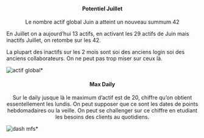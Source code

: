<center>
#### Potentiel Juillet
Le nombre actif global Juin a atteint un nouveau summum 42</center>

En Juillet on a aujourd'hui 13 actifs, en activant les 29 actifs de Juin mais inactifs Juillet, on retombe sur les 42. 

La plupart des inactifs sur les 2 mois sont soi des anciens login soi des anciens collaborateurs. 
On ne peut pas trop miser sur ceux là.
</center>
![actif global](module/glossaire/analyse_05072022/inactif_5july.jpg)*

<center>
#### Max Daily

Sur le daily jusque là le maximum d'actif est de 20, chiffre qu'on obtient essentellement les lundis.
On peut supposer que ce sont les dates de points hebdomadaires ou la veille.
On peut se challenger sur ce chiffre en etudiant les besoins des clients au quotidiens.</center>

![dash mfs](module/glossaire/analyse_05072022/max_daily.jpg)*